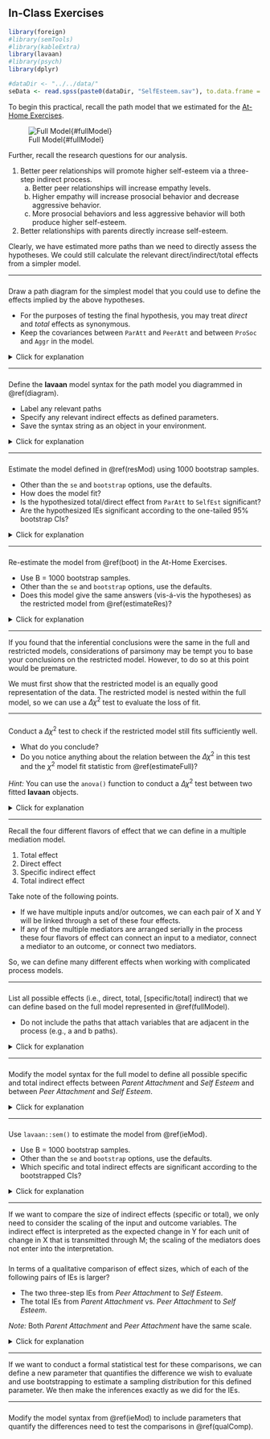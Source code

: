 ## In-Class Exercises

```{r echo = FALSE}
library(foreign)
#library(semTools)
#library(kableExtra)
library(lavaan)
#library(psych)
library(dplyr)

#dataDir <- "../../data/"
seData <- read.spss(paste0(dataDir, "SelfEsteem.sav"), to.data.frame = TRUE)
```

To begin this practical, recall the path model that we estimated for the 
[At-Home Exercises](at-home-exercises-3.html).

![Full Model{#fullModel}](images/week5_home_full_model.png)

Further, recall the research questions for our analysis.

1. Better peer relationships will promote higher self-esteem via a three-step 
indirect process.
    a. Better peer relationships will increase empathy levels.
    a. Higher empathy will increase prosocial behavior and decrease aggressive 
    behavior.
    a. More prosocial behaviors and less aggressive behavior will both produce 
    higher self-esteem.
1. Better relationships with parents directly increase self-esteem.

Clearly, we have estimated more paths than we need to directly assess the 
hypotheses. We could still calculate the relevant direct/indirect/total effects 
from a simpler model.

---

### {#diagram}

Draw a path diagram for the simplest model that you could use to define the 
effects implied by the above hypotheses.

- For the purposes of testing the final hypothesis, you may treat *direct* and 
*total* effects as synonymous.
- Keep the covariances between `ParAtt` and `PeerAtt` and between `ProSoc` and 
`Aggr` in the model.

<details>
  <summary>Click for explanation</summary>

![Restricted Model](images/week5_home_res_model.png)

</details>

---

### {#resMod}

Define the **lavaan** model syntax for the path model you diagrammed in 
\@ref(diagram).

- Label any relevant paths
- Specify any relevant indirect effects as defined parameters. 
- Save the syntax string as an object in your environment.

<details>
  <summary>Click for explanation</summary>

```{r}
resMod <- '
## Equation for outcome:
SelfEst ~ y_m21 * ProSoc + y_m22 * Aggr + ParAtt

## Equations for stage 2 mediators:
ProSoc ~ m21_m1 * Emp
Aggr ~ m22_m1 * Emp

## Equation for stage 1 mediator:
Emp ~ m1_x2 * PeerAtt

## Covariances:
ProSoc ~~ Aggr
ParAtt ~~ PeerAtt

## Indirect effects:
ie_pro := m1_x2 * m21_m1 * y_m21
ie_agg := m1_x2 * m22_m1 * y_m22
'
```

</details>

---

### {#estimateRes}

Estimate the model defined in \@ref(resMod) using 1000 bootstrap samples.

- Other than the `se` and `bootstrap` options, use the defaults.
- How does the model fit?
- Is the hypothesized total/direct effect from `ParAtt` to `SelfEst` significant?
- Are the hypothesized IEs significant according to the one-tailed 95% bootstrap CIs?

<details>
  <summary>Click for explanation</summary>

```{r res_boot_estimate, cache = TRUE}
## Set a seed to get replicable bootstrap samples:
set.seed(235711)

## Estimate the restricted model with bootstrapping:
out_res <- sem(resMod, data = seData, se = "bootstrap", bootstrap = 1000)

## Summarize the model:
summary(out_res, fit.measures = TRUE)

## Compute CIs:
parameterEstimates(out_res, ci = TRUE, level = 0.9)
```

```{r, include = FALSE}
tmp <- summary(out_res)$pe
par <- tmp %>% filter(op == "~", rhs == "ParAtt")

tmp <- parameterEstimates(out_res, ci = TRUE, level = 0.9)
pro <- tmp %>% filter(label == "ie_pro")
agg <- tmp %>% filter(label == "ie_agg")
```

- The fit of the model is marginal. The $\chi^2$ is pretty small and the CFI 
looks good, but the TLI is below the threshold of acceptable fit. The RMSEA and 
SRMR are toward the upper end of the range for "acceptable" fit.

- Yes, the total effect of *Parent Attachment* on *Self Esteem*  is significant 
(
$\beta = `r par$est %>% round(3)`$, 
$Z = `r par$z %>% round(2)`$,
$p < 0.001$
).

- The IE of *Peer Attachment* on *Self Esteem* through *Empathy* and *Prosocial 
Behavior* is significant (
$\beta = `r pro$est %>% round(3)`$, 
$95\% ~ CI = [`r pro$ci.lower %>% round(3)`; \infty]$
), as is the analogous IE through *Aggressive Behavior* (
$\beta = `r agg$est %>% round(3)`$, 
$95\% ~ CI = [-\infty; `r agg$ci.upper %>% round(3)`]$
).

</details>

---

###

Re-estimate the model from \@ref(boot) in the At-Home Exercises.

- Use B = 1000 bootstrap samples.
- Other than the `se` and `bootstrap` options, use the defaults.
- Does this model give the same answers (vis-á-vis the hypotheses) as the 
restricted model from \@ref(estimateRes)?

<details>
  <summary>Click for explanation</summary>

```{r full_boot_estimate, cache = TRUE}
## Define the model syntax:
fullMod <- '
## Equation for outcome:
SelfEst ~ y_m21 * ProSoc + y_m22 * Aggr + Emp + ParAtt + PeerAtt

## Equations for stage 2 mediators:
ProSoc ~ m21_x2 * PeerAtt + ParAtt + m21_m1 * Emp
Aggr ~ m22_x2 * PeerAtt + ParAtt + m22_m1 * Emp

## Equation for stage 1 mediator:
Emp ~ ParAtt + m1_x2 * PeerAtt

## Covariances:
ProSoc ~~ Aggr
ParAtt ~~ PeerAtt

## Indirect effects:
ie_pro := m1_x2 * m21_m1 * y_m21
ie_agg := m1_x2 * m22_m1 * y_m22
'
## Set a seed to get replicable bootstrap samples:
set.seed(235711)

## Estimate the model with bootstrapping:
out_full <- sem(fullMod, data = seData, se = "bootstrap", bootstrap = 1000)

## Summarize the model:
summary(out_full)
parameterEstimates(out_full, ci = TRUE, level = 0.9)
```

Although the estimates differ somewhat, the inferential conclusions are 
more-or-less the same whether we estimate the effects with the full or the 
restricted model.

- The meaning of these effects are not identical though.
- We are partialing out the effects of more variables in the full model.

</details>

---

If you found that the inferential conclusions were the same in the full and 
restricted models, considerations of parsimony may be tempt you to base your 
conclusions on the restricted model. However, to do so at this point would be 
premature.

We must first show that the restricted model is an equally good representation 
of the data. The restricted model is nested within the full model, so we can use
a $\Delta \chi^2$ test to evaluate the loss of fit.

---

###

Conduct a $\Delta \chi^2$ test to check if the restricted model still fits 
sufficiently well.

- What do you conclude?
- Do you notice anything about the relation between the $\Delta \chi^2$ in this 
test and the $\chi^2$ model fit statistic from \@ref(estimateFull)?

*Hint:* You can use the `anova()` function to conduct a $\Delta \chi^2$ test 
between two fitted **lavaan** objects.

<details>
  <summary>Click for explanation</summary>

```{r}
anova(out_full, out_res)
```

- The $\Delta \chi^2$ is significant, so we should not prefer the restricted 
model. Constraining the full model has produced too much loss of fit.
- The $\Delta \chi^2$ (and it's associated degrees of freedom and p-value) is
identical to the model fit statistic from \@ref(estimateRes). Of course, we should
not find this surprising. Since the full model is saturated, it has $\chi^2 = 0$.
So, our $\Delta \chi^2$ statistic was computed by sutracting zero from the $\chi^2$
for the restricted model. Hence, we didn't really need to do this test; we 
already had the answer.

</details>

---

Recall the four different flavors of effect that we can define in a multiple 
mediation model.

1. Total effect
1. Direct effect
1. Specific indirect effect
1. Total indirect effect

Take note of the following points.

- If we have multiple inputs and/or outcomes, we can each pair of X and Y will
be linked through a set of these four effects.
- If any of the multiple mediators are arranged serially in the process these 
four flavors of effect can connect an input to a mediator, connect a mediator 
to an outcome, or connect two mediators.  

So, we can define many different effects when working with complicated process 
models.

---

###

List all possible effects (i.e., direct, total, [specific/total] indirect) that 
we can define based on the full model represented in \@ref(fullModel).

- Do not include the paths that attach variables that are adjacent in the process 
(e.g., a and b paths).

<details>
  <summary>Click for explanation</summary>

***Three-Step Specific Indirect Effects***

1. Y_M21_M1_X1 = *Parent Attachment* $\rightarrow$ *Empathy* $\rightarrow$ 
*Prosocial Behavior* $\rightarrow$ *Self Esteem*
1. Y_M22_M1_X1 = *Parent Attachment* $\rightarrow$ *Empathy* $\rightarrow$ 
*Aggressive Behavior* $\rightarrow$ *Self Esteem*
1. Y_M21_M1_X2 = *Peer Attachment* $\rightarrow$ *Empathy* $\rightarrow$ 
*Prosocial Behavior* $\rightarrow$ *Self Esteem*
1. Y_M22_M1_X2 = *Peer Attachment* $\rightarrow$ *Empathy* $\rightarrow$ 
*Aggressive Behavior* $\rightarrow$ *Self Esteem*

***Two-Step Specific Indirect Effects***

1. Y_M1_X1 = *Parent Attachment* $\rightarrow$ *Empathy* $\rightarrow$ 
*Self Esteem*

1. Y_M21_X1 = *Parent Attachment* $\rightarrow$ *Prosocial Behavior* 
$\rightarrow$ *Self Esteem*
1. M21_M1_X1 = *Parent Attachment* $\rightarrow$ *Empathy* $\rightarrow$ 
*Prosocial Behavior*
1. Y_M21_M1 = *Empathy* $\rightarrow$ *Prosocial Behavior* $\rightarrow$ 
*Self Esteem*

1. Y_M22_X1 = *Parent Attachment* $\rightarrow$ *Aggressive Behavior* 
$\rightarrow$ *Self Esteem*
1. M22_M1_X1 = *Parent Attachment* $\rightarrow$ *Empathy* $\rightarrow$ 
*Aggressive Behavior*
1. Y_M22_M1 = *Empathy* $\rightarrow$ *Aggressive Behavior* $\rightarrow$ 
*Self Esteem*

1. Y_M1_X2 = *Peer Attachment* $\rightarrow$ *Empathy* $\rightarrow$ 
*Self Esteem*

1. Y_M21_X2 = *Peer Attachment* $\rightarrow$ *Prosocial Behavior* $\rightarrow$ 
*Self Esteem*
1. M21_M1_X2 = *Peer Attachment* $\rightarrow$ *Empathy* $\rightarrow$ 
*Prosocial Behavior*
1. Y_M21_M1 = *Empathy* $\rightarrow$ *Prosocial Behavior* $\rightarrow$ 
*Self Esteem*

1. Y_M22_X2 = *Peer Attachment* $\rightarrow$ *Aggressive Behavior* 
$\rightarrow$ *Self Esteem*
1. M22_M1_X2 = *Peer Attachment* $\rightarrow$ *Empathy* $\rightarrow$ 
*Aggressive Behavior*
1. Y_M22_M1 = *Empathy* $\rightarrow$ *Aggressive Behavior* $\rightarrow$ *Self 
Esteem*

***Total Indirect Effects***

1. IE_Y_X1 = Y_M21_M1_X1 + Y_M22_M1_X1 + Y_M1_X1 + Y_M21_X1 + Y_M22_X1
1. IE_Y_X2 = Y_M21_M1_X2 + Y_M22_M1_X2 + Y_M1_X2 + Y_M21_X2 + Y_M22_X2

1. IE_Y_M1 = Y_M21_M1 + Y_M22_M1

***Direct Effects***

1. DE_Y_X1 = *Parent Attachment* $\rightarrow$ *Self Esteem*
1. DE_M21_X1 = *Parent Attachment* $\rightarrow$ *Prosocial Behavior*
1. DE_M22_X1 = *Parent Attachment* $\rightarrow$ *Aggressive Behavior*

1. DE_Y_X2 = *Peer Attachment* $\rightarrow$ *Self Esteem*
1. DE_M21_X2 = *Peer Attachment* $\rightarrow$ *Prosocial Behavior*
1. DE_M22_X2 = *Peer Attachment* $\rightarrow$ *Aggressive Behavior*

1. DE_Y_M1 = *Empathy* $\rightarrow$ *Self Esteem*

***Total Effects***

1. TE_Y_X1 = IE_Y_X1 + DE_Y_X1
1. TE_Y_X2 = IE_Y_X2 + DE_Y_X2

1. TE_Y_M1 = IE_Y_M1 + DE_Y_M1

1. TE_M21_X1 = M21_M1_X1 + DE_M21_X1
1. TE_M21_X2 = M21_M1_X2 + DE_M21_X2

1. TE_M22_X1 = M22_M1_X1 + DE_M22_X1
1. TE_M22_X2 = M22_M1_X2 + DE_M22_X2

</details>

---

###

Modify the model syntax for the full model to define all possible specific and 
total indirect effects between *Parent Attachment* and *Self Esteem* and between 
*Peer Attachment* and *Self Esteem*.

<details>
  <summary>Click for explanation</summary>

```{r}
mod <- '
## Equation for outcome:
SelfEst ~ y_m21 * ProSoc + 
          y_m22 * Aggr   + 
          y_m1  * Emp    + 
                  ParAtt + 
                  PeerAtt

## Equations for stage 2 mediators:
ProSoc ~ m21_x2 * PeerAtt + 
         m21_x1 * ParAtt  + 
         m21_m1 * Emp
Aggr ~ m22_x2 * PeerAtt + 
       m22_x1 * ParAtt  +
       m22_m1 * Emp

## Equation for stage 1 mediator:
Emp ~ m1_x1 * ParAtt + m1_x2 * PeerAtt

## Covariances:
ProSoc ~~ Aggr
ParAtt ~~ PeerAtt

## Specific indirect effects:
ie_m21_m1_x1 := m1_x1 * m21_m1 * y_m21
ie_m22_m1_x1 := m1_x1 * m22_m1 * y_m22

ie_m21_m1_x2 := m1_x2 * m21_m1 * y_m21
ie_m22_m1_x2 := m1_x2 * m22_m1 * y_m22

ie_m21_x2 := m21_x2 * y_m21
ie_m22_x2 := m22_x2 * y_m22

ie_m21_x1 := m21_x1 * y_m21
ie_m22_x1 := m22_x1 * y_m22

ie_m1_x1 := m1_x1 * y_m1
ie_m1_x2 := m1_x2 * y_m1

## Total indirect effects:
y_x1 := ie_m21_m1_x1 + ie_m22_m1_x1 + ie_m21_x1 + ie_m22_x1 + ie_m1_x1
y_x2 := ie_m21_m1_x2 + ie_m22_m1_x2 + ie_m21_x2 + ie_m22_x2 + ie_m1_x2
'
```

</details>

---

###

Use `lavaan::sem()` to estimate the model from \@ref(ieMod).

- Use B = 1000 bootstrap samples.
- Other than the `se` and `bootstrap` options, use the defaults.
- Which specific and total indirect effects are significant according to the 
bootstrapped CIs?

<details>
  <summary>Click for explanation</summary>

```{r ie_boot, cache = TRUE}
## Load the dplyr package to help parse the results:
library(dplyr)

## Set a seed to get replicable bootstrap samples:
set.seed(235711)

## Estimate the model with bootstrapping:
out <- sem(mod, data = seData, se = "bootstrap", bootstrap = 1000)

## Summarize the model:
summary(out)

parameterEstimates(out, ci = TRUE, level = 0.9) %>% 
  filter(op == ":=") %>% 
  select(label, est, ci.lower, ci.upper)
```

```{r, include = FALSE}
tmp <- parameterEstimates(out, ci = TRUE, level = 0.9)

tmp1 <- tmp %>% filter(label == "ie_m21_m1_x2")
tmp2 <- tmp %>% filter(label == "ie_m22_m1_x2")
tmp3 <- tmp %>% filter(label == "ie_m21_x1")
tmp4 <- tmp %>% filter(label == "y_x1")
tmp5 <- tmp %>% filter(label == "y_x2")
```

- Both three-step IEs from *Peer Attachment* to *Self Esteem* are significant (
*Prosocial Behavior*: 
$\hat{\textit{IE}} = `r tmp1$est %>% round(3)`$, 
$95\% ~ CI = [`r tmp1$ci.lower %>% round(3)`; \infty]$
; *Aggressive Behavior*:
$\hat{\textit{IE}} = `r tmp2$est %>% round(3)`$, 
$95\% ~ CI = [-\infty; `r tmp2$ci.upper %>% round(3)`]$
).
- The two-step IE from *Parent Attachment* to *Self Esteem* through *Prosocial 
Behavior* is significant (
$\hat{\textit{IE}} = `r tmp3$est %>% round(3)`$, 
$95\% ~ CI = [`r tmp3$ci.lower %>% round(3)`; \infty]$
).
- The total IE from *Parent Attachment* to *Self Esteem* is significant (
$\hat{\textit{IE}} = `r tmp4$est %>% round(3)`$, 
$95\% ~ CI = [`r tmp4$ci.lower %>% round(3)`; \infty]$
).

Interestingly, the total IE from *Peer Attachment* to *Self Esteem* is not 
significant even though two of the underlying specific indirect effects are 
significant. Can you think of an explanation for this (apparent) inconsistency?

</details>

---

If we want to compare the size of indirect effects (specific or total), we only 
need to consider the scaling of the input and outcome variables. The indirect
effect is interpreted as the expected change in Y for each unit of change in X
that is transmitted through M; the scaling of the mediators does not enter into
the interpretation.

### {#qualComp}

In terms of a qualitative comparison of effect sizes, which of each of the 
following pairs of IEs is larger?

- The two three-step IEs from *Peer Attachment* to *Self Esteem*.
- The total IEs from *Parent Attachment* vs. *Peer Attachment* to *Self Esteem*.

*Note:* Both *Parent Attachment* and *Peer Attachment* have the same scale.

<details>
  <summary>Click for explanation</summary>

- The specific IE through *Prosocial Behavior* (
`r tmp1$est %>% round(3)`
) is stronger than the specific IE through *Aggressive Behavior* (
`r tmp2$est %>% round(3)`
).
- The total IE for *Parent Attachment* (
`r tmp4$est %>% round(3)`
) is stronger than the total IE for *Peer Attachment* (
`r tmp5$est %>% round(3)`
).

</details>

---

If we want to conduct a formal statistical test for these comparisons, we can
define a new parameter that quantifies the difference we wish to evaluate and 
use bootstrapping to estimate a sampling distribution for this defined parameter. 
We then make the inferences exactly as we did for the IEs.

---

###

Modify the model syntax from \@ref(ieMod) to include parameters that quantify
the differences need to test the comparisons in \@ref(qualComp).
